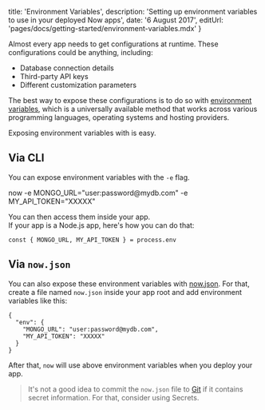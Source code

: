 

  title: 'Environment Variables',
  description:
    'Setting up environment variables to use in your deployed Now apps',
  date: '6 August 2017',
  editUrl: 'pages/docs/getting-started/environment-variables.mdx'
}

Almost every app needs to get configurations at runtime. These configurations could be anything, including:

- Database connection details
- Third-party API keys
- Different customization parameters

The best way to expose these configurations is to do so with [environment variables](https://en.wikipedia.org/wiki/Environment_variable), which is a universally available method that works across various programming languages, operating systems and hosting providers.

Exposing environment variables with <Now color="#000"/> is easy.

## Via CLI

You can expose environment variables with the `-e` flag.

<TerminalInput>
  now -e MONGO_URL="user:password@mydb.com" -e MY_API_TOKEN="XXXXX"
</TerminalInput>

You can then access them inside your app.<br/>
If your app is a Node.js app, here's how you can do that:

```
const { MONGO_URL, MY_API_TOKEN } = process.env
```

## Via `now.json`

You can also expose these environment variables with [now.json](https://zeit.co/docs/features/configuration). For that, create a file named `now.json` inside your app root and add environment variables like this:

```
{
  "env": {
    "MONGO_URL": "user:password@mydb.com",
    "MY_API_TOKEN": "XXXXX"
  }
}
```

After that, `now` will use above environment variables when you deploy your app.

> It's not a good idea to commit the `now.json` file to [Git](https://en.wikipedia.org/wiki/Git) if it contains secret information. For that, consider using <InternalLink href="/docs/getting-started/secrets"><Now color="#0076FF"/> Secrets</InternalLink>.

